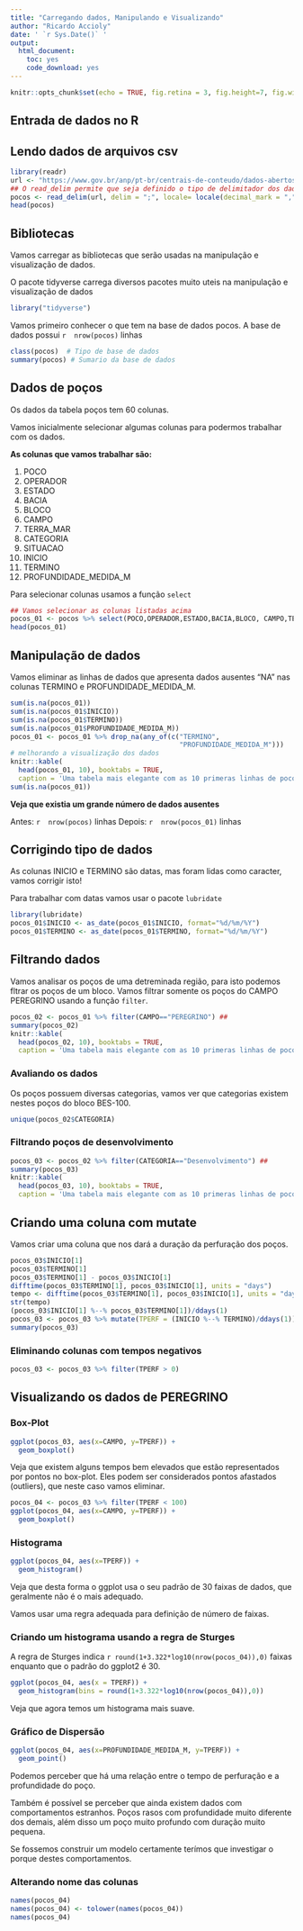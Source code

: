 ```yaml
---
title: "Carregando dados, Manipulando e Visualizando"
author: "Ricardo Accioly"
date: ' `r Sys.Date()` '
output:
  html_document:
    toc: yes
    code_download: yes
---
```


```r
knitr::opts_chunk$set(echo = TRUE, fig.retina = 3, fig.height=7, fig.width=10, dev=c("png"), fig.path="imagens/Aula01/")

```


## Entrada de dados no R

## Lendo dados de arquivos csv

```r
library(readr)
url <- "https://www.gov.br/anp/pt-br/centrais-de-conteudo/dados-abertos/arquivos-acervo-de-dados-tecnicos/tabela-pocos.csv"
## O read_delim permite que seja definido o tipo de delimitador dos dados
pocos <- read_delim(url, delim = ";", locale= locale(decimal_mark = ","), col_names = TRUE)
head(pocos)
```


## Bibliotecas

Vamos carregar as bibliotecas que serão usadas na manipulação e visualização de dados. 

O pacote tidyverse carrega diversos pacotes muito uteis na manipulação e visualização de dados 


```r
library("tidyverse")
```


Vamos primeiro conhecer o que tem na base de dados pocos. A base de dados possui `r  nrow(pocos)` linhas

```r
class(pocos)  # Tipo de base de dados
summary(pocos) # Sumario da base de dados
```

## Dados de poços

Os dados da tabela poços tem 60 colunas.

Vamos inicialmente selecionar algumas colunas para podermos trabalhar com os dados.

**As colunas que vamos trabalhar são:**

1) POCO
2) OPERADOR
3) ESTADO
4) BACIA
5) BLOCO
6) CAMPO
7) TERRA_MAR
8) CATEGORIA
9) SITUACAO
10) INICIO
11) TERMINO
12) PROFUNDIDADE_MEDIDA_M

Para selecionar colunas usamos a função `select`

```r
## Vamos selecionar as colunas listadas acima
pocos_01 <- pocos %>% select(POCO,OPERADOR,ESTADO,BACIA,BLOCO, CAMPO,TERRA_MAR,CATEGORIA,SITUACAO, INICIO, TERMINO, PROFUNDIDADE_MEDIDA_M)
head(pocos_01)
```


## Manipulação de dados
Vamos eliminar as linhas de dados que apresenta dados ausentes "NA" nas colunas TERMINO e PROFUNDIDADE_MEDIDA_M.

```r
sum(is.na(pocos_01))
sum(is.na(pocos_01$INICIO))
sum(is.na(pocos_01$TERMINO))
sum(is.na(pocos_01$PROFUNDIDADE_MEDIDA_M))
pocos_01 <- pocos_01 %>% drop_na(any_of(c("TERMINO",
                                          "PROFUNDIDADE_MEDIDA_M")))
# melhorando a visualização dos dados
knitr::kable(
  head(pocos_01, 10), booktabs = TRUE,
  caption = 'Uma tabela mais elegante com as 10 primeras linhas de pocos_01.')
sum(is.na(pocos_01))
```

**Veja que existia um grande número de dados ausentes**

Antes: `r  nrow(pocos)` linhas
Depois: `r  nrow(pocos_01)` linhas

## Corrigindo tipo de dados

As colunas INICIO e TERMINO são datas, mas foram lidas como caracter, vamos corrigir isto!

Para trabalhar com datas vamos usar o pacote `lubridate`

```r
library(lubridate)
pocos_01$INICIO <- as_date(pocos_01$INICIO, format="%d/%m/%Y")
pocos_01$TERMINO <- as_date(pocos_01$TERMINO, format="%d/%m/%Y")
```

## Filtrando dados

Vamos analisar os poços de uma detreminada região, para isto podemos fltrar os poços de um bloco.
Vamos filtrar somente os poços do CAMPO PEREGRINO usando a função `filter`.

```r
pocos_02 <- pocos_01 %>% filter(CAMPO=="PEREGRINO") ##  
summary(pocos_02)
knitr::kable(
  head(pocos_02, 10), booktabs = TRUE,
  caption = 'Uma tabela mais elegante com as 10 primeras linhas de pocos_02.')
```

### Avaliando os dados

Os poços possuem diversas categorias, vamos ver que categorias existem nestes poços do bloco BES-100.

```r
unique(pocos_02$CATEGORIA)
```

### Filtrando poços de desenvolvimento

```r
pocos_03 <- pocos_02 %>% filter(CATEGORIA=="Desenvolvimento") ##  
summary(pocos_03)
knitr::kable(
  head(pocos_03, 10), booktabs = TRUE,
  caption = 'Uma tabela mais elegante com as 10 primeras linhas de pocos_03.')
```

## Criando uma coluna com mutate

Vamos criar uma coluna que nos dará a duração da perfuração dos poços.

```r
pocos_03$INICIO[1]
pocos_03$TERMINO[1]
pocos_03$TERMINO[1] - pocos_03$INICIO[1]
difftime(pocos_03$TERMINO[1], pocos_03$INICIO[1], units = "days")
tempo <- difftime(pocos_03$TERMINO[1], pocos_03$INICIO[1], units = "days")
str(tempo)
(pocos_03$INICIO[1] %--% pocos_03$TERMINO[1])/ddays(1)
pocos_03 <- pocos_03 %>% mutate(TPERF = (INICIO %--% TERMINO)/ddays(1))
summary(pocos_03)
```

### Eliminando colunas com tempos negativos



```r
pocos_03 <- pocos_03 %>% filter(TPERF > 0) 
```



## Visualizando os dados de PEREGRINO

### Box-Plot

```r
ggplot(pocos_03, aes(x=CAMPO, y=TPERF)) +
  geom_boxplot()
```


Veja que existem alguns tempos bem elevados que estão representados por pontos no box-plot. Eles podem ser considerados pontos afastados (outliers), que neste caso vamos eliminar.


```r
pocos_04 <- pocos_03 %>% filter(TPERF < 100)
ggplot(pocos_04, aes(x=CAMPO, y=TPERF)) +
  geom_boxplot()
```


### Histograma

```r
ggplot(pocos_04, aes(x=TPERF)) +
  geom_histogram()
```


Veja que desta forma o ggplot usa o seu padrão de 30 faixas de dados, que geralmente não é o mais adequado.

Vamos usar uma regra adequada para definição de número de faixas.

### Criando um histograma usando a regra de Sturges

A regra de Sturges indica `r round(1+3.322*log10(nrow(pocos_04)),0)` faixas enquanto que o padrão do ggplot2 é 30.  

```r
ggplot(pocos_04, aes(x = TPERF)) +
  geom_histogram(bins = round(1+3.322*log10(nrow(pocos_04)),0))
```

Veja que agora temos um histograma mais suave.


### Gráfico de Dispersão

```r
ggplot(pocos_04, aes(x=PROFUNDIDADE_MEDIDA_M, y=TPERF)) + 
  geom_point()
```

Podemos perceber que há uma relação entre o tempo de perfuração e a profundidade do poço.

Também é possível se perceber que ainda existem dados com comportamentos estranhos. Poços rasos com profundidade muito diferente dos demais, além disso um poço muito profundo com duração muito pequena.

Se fossemos construir um modelo certamente terímos que investigar o porque destes comportamentos.


### Alterando nome das colunas

```r
names(pocos_04)
names(pocos_04) <- tolower(names(pocos_04))
names(pocos_04)
```



